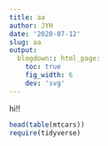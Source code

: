 ```yaml
---
title: aa
author: JYH
date: '2020-07-12'
slug: aa
output:
  blogdown:: html_page:
    toc: true
    fig_width: 6
    dev: 'svg'   
---
```




hi!!

```r
head(table(mtcars))
require(tidyverse)

```